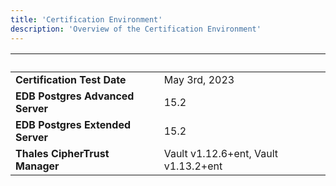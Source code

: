 ```yaml
---
title: 'Certification Environment'
description: 'Overview of the Certification Environment'
---
```


|  &nbsp;    | &nbsp; |
| ----------- | ----------- |
| **Certification Test Date**      |   May 3rd, 2023    |
| **EDB Postgres Advanced Server**  |  15.2    |
| **EDB Postgres Extended Server**  |  15.2    |
| **Thales CipherTrust Manager**  |  Vault v1.12.6+ent, Vault v1.13.2+ent    |